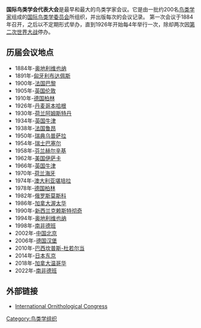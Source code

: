 '''国际鸟类学会代表大会'''是最早和最大的鸟类学家会议。它是由一批约200名[[鸟类学家|鸟类学家]]组成的[[国际鸟类学委员会|国际鸟类学委员会]]所组织，并出版每次的会议记录。
第一次会议于1884年召开，之后以不定期形式举办，直到1926年开始每4年举行一次，除却两次因[[第二次世界大战|第二次世界大战]]停办。

==历届会议地点==
*1884年-[[奥地利|奥地利]][[维也纳|维也纳]]
*1891年-[[匈牙利|匈牙利]][[布达佩斯|布达佩斯]]
*1900年-[[法国|法国]][[巴黎|巴黎]]
*1905年-[[英国|英国]][[伦敦|伦敦]]
*1910年-[[德国|德国]][[柏林|柏林]]
*1926年-[[丹麦|丹麦]][[哥本哈根|哥本哈根]]
*1930年-[[荷兰|荷兰]][[阿姆斯特丹|阿姆斯特丹]]
*1934年-[[英国|英国]][[牛津|牛津]]
*1938年-[[法国|法国]][[鲁昂|鲁昂]]
*1950年-[[瑞典|瑞典]][[乌普萨拉|乌普萨拉]]
*1954年-[[瑞士|瑞士]][[巴塞尔|巴塞尔]]
*1958年-[[芬兰|芬兰]][[赫尔辛基|赫尔辛基]]
*1962年-[[美国|美国]][[伊萨卡_(纽约州)|伊萨卡]]
*1966年-[[英国|英国]][[牛津|牛津]]
*1970年-[[荷兰|荷兰]][[海牙|海牙]]
*1974年-[[澳大利亚|澳大利亚]][[堪培拉|堪培拉]]
*1978年-[[德国|德国]][[柏林|柏林]]
*1982年-[[俄罗斯|俄罗斯]][[莫斯科|莫斯科]]
*1986年-[[加拿大|加拿大]][[渥太华|渥太华]]
*1990年-[[新西兰|新西兰]][[克赖斯特彻奇|克赖斯特彻奇]]
*1994年-[[奥地利|奥地利]][[维也纳|维也纳]]
*1998年-[[南非|南非]][[德班|德班]]
*2002年-[[中国|中国]][[北京|北京]]
*2006年-[[德国|德国]][[汉堡|汉堡]]
*2010年-[[巴西|巴西]][[坎普斯-杜若尔当|坎普斯-杜若尔当]]
*2014年-[[日本|日本]][[东京|东京]]
*2018年-[[加拿大|加拿大]][[温哥华|温哥华]]
*2022年-[[南非|南非]][[德班|德班]]

==外部链接==
* [http://www.i-o-c.org/ International Ornithological Congress]{{Wayback|url=http://www.i-o-c.org/ |date=20090425170050 }}

[[Category:鸟类学组织|Category:鸟类学组织]]